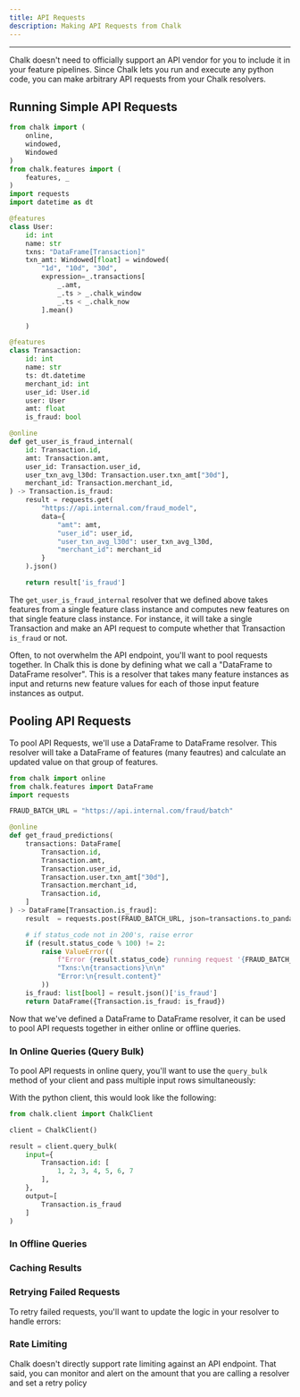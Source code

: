 ```yaml
---
title: API Requests
description: Making API Requests from Chalk
---
```



---

Chalk doesn't need to officially support an API vendor for you to
include it in your feature pipelines. Since Chalk lets you run and
execute any python code, you can make arbitrary API requests from your
Chalk resolvers.

## Running Simple API Requests

```python
from chalk import (
    online,
    windowed,
    Windowed
)
from chalk.features import (
    features, _
)
import requests
import datetime as dt

@features
class User:
    id: int
    name: str
    txns: "DataFrame[Transaction]"
    txn_amt: Windowed[float] = windowed(
        "1d", "10d", "30d",
        expression=_.transactions[
            _.amt,
            _.ts > _.chalk_window
            _.ts < _.chalk_now
        ].mean()

    )

@features
class Transaction:
    id: int
    name: str
    ts: dt.datetime
    merchant_id: int
    user_id: User.id
    user: User
    amt: float
    is_fraud: bool

@online
def get_user_is_fraud_internal(
    id: Transaction.id,
    amt: Transaction.amt,
    user_id: Transaction.user_id,
    user_txn_avg_l30d: Transaction.user.txn_amt["30d"],
    merchant_id: Transaction.merchant_id,
) -> Transaction.is_fraud:
    result = requests.get(
        "https://api.internal.com/fraud_model",
        data={
            "amt": amt,
            "user_id": user_id,
            "user_txn_avg_l30d": user_txn_avg_l30d,
            "merchant_id": merchant_id
        }
    ).json()

    return result['is_fraud']
```

The `get_user_is_fraud_internal` resolver that we defined above takes features from a single feature class instance and computes new features on that single feature class instance.
For instance, it will take a single Transaction and make an API request to compute whether that Transaction `is_fraud` or not.

Often, to not overwhelm the API endpoint, you'll want to pool requests together. In Chalk this is done by defining what we call a "DataFrame to DataFrame resolver". This is a resolver that takes many feature instances as input and returns new feature values for each of those input feature instances as output.

## Pooling API Requests

To pool API Requests, we'll use a DataFrame to DataFrame resolver. This resolver will take a DataFrame of features (many feautres) and calculate an updated value on that group of features.

```python
from chalk import online
from chalk.features import DataFrame
import requests

FRAUD_BATCH_URL = "https://api.internal.com/fraud/batch"

@online
def get_fraud_predictions(
    transactions: DataFrame[
        Transaction.id,
        Transaction.amt,
        Transaction.user_id,
        Transaction.user.txn_amt["30d"],
        Transaction.merchant_id,
        Transaction.id,
    ]
) -> DataFrame[Transaction.is_fraud]:
    result  = requests.post(FRAUD_BATCH_URL, json=transactions.to_pandas().to_json())

    # if status_code not in 200's, raise error
    if (result.status_code % 100) != 2:
        raise ValueError((
            f"Error {result.status_code} running request '{FRAUD_BATCH_URL}' with inputs:\n"
            "Txns:\n{transactions}\n\n"
            "Error:\n{result.content}"
        ))
    is_fraud: list[bool] = result.json()['is_fraud']
    return DataFrame({Transaction.is_fraud: is_fraud})
```

Now that we've defined a DataFrame to DataFrame resolver, it can be used to pool API requests together in either
online or offline queries.

### In Online Queries (Query Bulk)

To pool API requests in online query, you'll want to use the `query_bulk` method of your client and pass multiple
input rows simultaneously:

With the python client, this would look like the following:

```python
from chalk.client import ChalkClient

client = ChalkClient()

result = client.query_bulk(
    input={
        Transaction.id: [
            1, 2, 3, 4, 5, 6, 7
        ],
    },
    output=[
        Transaction.is_fraud
    ]
)
```

### In Offline Queries

### Caching Results

### Retrying Failed Requests

To retry failed requests, you'll want to update the logic in your resolver to handle errors:

### Rate Limiting

Chalk doesn't directly support rate limiting against an API endpoint. That said, you can monitor and alert on the amount that you are calling a resolver and set a retry policy
